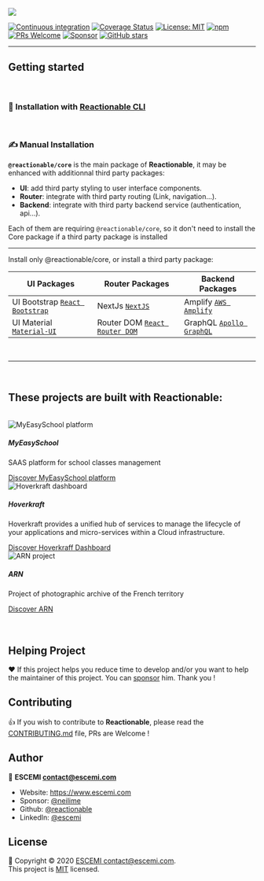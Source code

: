 
<Meta title="Home" />

[![](https://repository-images.githubusercontent.com/215304880/54c18000-3001-11eb-99e6-e7d2ceccde7f)](/)

[![Continuous integration](https://github.com/reactionable/reactionable/workflows/Continuous%20Integration/badge.svg)](https://github.com/reactionable/reactionable/actions?query=workflow%3A%22Continuous+Integration%22)
[![Coverage Status](https://codecov.io/gh/reactionable/reactionable/branch/master/graph/badge.svg)](https://codecov.io/gh/reactionable/reactionable)
[![License: MIT](https://img.shields.io/badge/License-MIT-yellow.svg)](https://github.com/reactionable/reactionable/blob/master/LICENSE)
[![npm](https://img.shields.io/npm/v/@reactionable/core)](https://www.npmjs.com/search?q=%40reactionable)
[![PRs Welcome](https://img.shields.io/badge/PRs-welcome-brightgreen.svg)](CONTRIBUTING.md)
[![Sponsor](https://img.shields.io/badge/%E2%9D%A4-Sponsor-ff69b4)](https://github.com/sponsors/neilime)
[![GitHub stars](https://img.shields.io/github/stars/reactionable/reactionable?logo=github)](https://github.com/reactionable/reactionable)

---

## Getting started

<br />

### 🤖 Installation with [Reactionable CLI](https://reactionable.github.io/reactionable-cli/)

<br />

### ✍️ Manual Installation

**`@reactionable/core`** is the main package of **Reactionable**, it may be enhanced with additionnal third party packages:

- **UI**: add third party styling to user interface components.
- **Router**: integrate with third party routing (Link, navigation...).
- **Backend**: integrate with third party backend service (authentication, api...).

Each of them are requiring `@reactionable/core`, so it don't need to install the Core package if a third party package is installed

---

Install only <LinkTo kind="Core/Home">@reactionable/core</LinkTo>, or install a third party package:

| UI Packages                                                                                                    | Router Packages                                                                                                         | Backend Packages                                                                                           |
| -------------------------------------------------------------------------------------------------------------- | ----------------------------------------------------------------------------------------------------------------------- | ---------------------------------------------------------------------------------------------------------- |
| <LinkTo kind="UI Bootstrap/Home">UI Bootstrap</LinkTo> [`React Bootstrap`](https://react-bootstrap.github.io/) | <LinkTo kind="NextJs/Home">NextJs</LinkTo> [`NextJS`](https://nextjs.org/)                                              | <LinkTo kind="Amplify/Home">Amplify</LinkTo> [`AWS Amplify`](https://docs.amplify.aws/)                    |
| <LinkTo kind="UI Material/Home">UI Material</LinkTo> [`Material-UI`](https://material-ui.com/)                 | <LinkTo kind="Router DOM/Home">Router DOM</LinkTo> [`React Router DOM`](https://reactrouter.com/web/guides/quick-start) | <LinkTo kind="GraphQL/Home">GraphQL</LinkTo> [`Apollo GraphQL`](https://www.apollographql.com/docs/react/) |

<br />

---

<br />

## These projects are built with **Reactionable**:

<br />
<div className="card-deck">
  <div className="card">
    <img
      className="card-img-top"
      src="https://via.placeholder.com/150x100?text=MyEasySchool"
      alt="MyEasySchool platform"
    />
    <div className="card-body">
      <h5 className="card-title">MyEasySchool</h5>
      <p className="card-text">SAAS platform for school classes management</p>
    </div>
    <div className="card-footer">
      <a href="https://master.d2esspr3nj3mny.amplifyapp.com/" className="btn btn-outline-dark">
        Discover MyEasySchool platform
      </a>
    </div>
  </div>
  <div className="card">
    <img
      className="card-img-top"
      src="https://via.placeholder.com/150x100?text=Hoverkraft.sh"
      alt="Hoverkraft dashboard"
    />
    <div className="card-body">
      <h5 className="card-title">Hoverkraft</h5>
      <p className="card-text">
        Hoverkraft provides a unified hub of services to manage the lifecycle of your applications
        and micro-services within a Cloud infrastructure.
      </p>
    </div>
    <div className="card-footer">
      <a href="https://hoverkraft.sh/" className="btn btn-outline-dark">
        Discover Hoverkraff Dashboard
      </a>
    </div>
  </div>
  <div className="card">
    <img
      className="card-img-top"
      src="https://via.placeholder.com/150x100?text=ARN"
      alt="ARN project"
    />
    <div className="card-body">
      <h5 className="card-title">ARN</h5>
      <p className="card-text">Project of photographic archive of the French territory</p>
    </div>
    <div className="card-footer">
      <a href="https://www.archive-arn.fr/" className="btn btn-outline-dark">
        Discover ARN
      </a>
    </div>
  </div>
</div>

<br />
<br />

## Helping Project

❤️ If this project helps you reduce time to develop and/or you want to help the maintainer of this project. You can [sponsor](https://github.com/sponsors/neilime) him. Thank you !

## Contributing

👍 If you wish to contribute to **Reactionable**, please read the [CONTRIBUTING.md](CONTRIBUTING.md) file, PRs are Welcome !

## Author

🏢 **ESCEMI <contact@escemi.com>**

- Website: https://www.escemi.com
- Sponsor: [@neilime](https://github.com/sponsors/)
- Github: [@reactionable](https://github.com/reactionable)
- LinkedIn: [@escemi](https://www.linkedin.com/company/escemi)

## License

📝 Copyright © 2020 [ESCEMI <contact@escemi.com>](https://www.escemi.com).<br />
This project is [MIT](https://github.com/reactionable/reactionable/blob/master/LICENSE) licensed.
